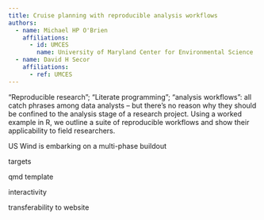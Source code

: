 ```yaml
---
title: Cruise planning with reproducible analysis workflows
authors:
  - name: Michael HP O'Brien
    affiliations:
      - id: UMCES
        name: University of Maryland Center for Environmental Science
  - name: David H Secor
    affiliations:
      - ref: UMCES
---
```


"Reproducible research"; "Literate programming"; "analysis workflows": all catch phrases among data analysts -- but there's no reason why they should be confined to the analysis stage of a research project. Using a worked example in R, we outline a suite of reproducible workflows and show their applicability to field researchers.

US Wind is embarking on a multi-phase buildout

targets

qmd template

interactivity

transferability to website
